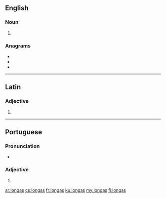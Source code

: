 ==English==

===Noun===
{{head|en|noun plural form}}

# {{plural of|longa|lang=en}}

===Anagrams===
* {{l|en|anglos}}
* {{l|en|logans}}
* {{l|en|slogan}}

----

==Latin==

===Adjective===
{{la-adj-form|longās}}

# {{inflection of|longus||acc|f|p|lang=la}}

----

==Portuguese==

===Pronunciation===
* {{a|PT}} {{IPA|/ˈlõ.ɡɐʃ/|lang=pt}}

===Adjective===
{{head|pt|adjective form}} {{g|f-p}}

# {{feminine plural of|longo|lang=pt}}

[[ar:longas]]
[[cs:longas]]
[[fr:longas]]
[[ku:longas]]
[[my:longas]]
[[fi:longas]]